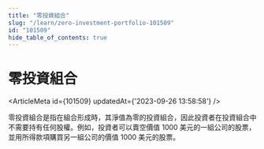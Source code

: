 ```yaml
---
title: "零投資組合"
slug: "/learn/zero-investment-portfolio-101509"
id: "101509"
hide_table_of_contents: true
---
```



# 零投資組合

<ArticleMeta id={101509} updatedAt={'2023-09-26 13:58:58'} />
<div className='border-solid border-b border-t-0 my-4 border-[var(--ifm-color-gray-300)]' />

零投資組合是指在組合形成時，其淨值為零的投資組合，因此投資者在投資組合中不需要持有任何股權。例如，投資者可以賣空價值 1000 美元的一組公司的股票，並用所得款項購買另一組公司的價值 1000 美元的股票。

